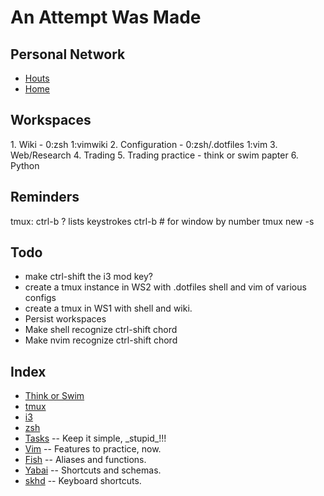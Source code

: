 = An Attempt Was Made =

== Personal Network ==
* [[houts_personal_network|Houts]]
* [[home_personal_network|Home]]

== Workspaces ==
1. Wiki - 0:zsh 1:vimwiki
2. Configuration - 0:zsh/.dotfiles 1:vim
3. Web/Research
4. Trading
5. Trading practice - think or swim papter
6. Python

== Reminders ==
tmux: ctrl-b ? lists keystrokes
ctrl-b # for window by number
tmux new -s<session-name>

== Todo ==
* make ctrl-shift the i3 mod key?
* create a tmux instance in WS2 with .dotfiles shell and vim of various configs
* create a tmux in WS1 with shell and wiki.
* Persist workspaces
* Make shell recognize ctrl-shift chord
* Make nvim recognize ctrl-shift chord

== Index ==
* [[thinkorswim|Think or Swim]]
* [[tmux]]
* [[i3]]
* [[zsh]]
* [[Tasks]] -- Keep it simple, _stupid_!!!
* [[Vim]] -- Features to practice, now.
* [[Fish]] -- Aliases and functions.
* [[Yabai]] -- Shortcuts and schemas.
* [[skhd]] -- Keyboard shortcuts.
